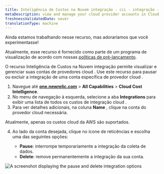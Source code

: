```yaml
---
title: Inteligência de Custos na Nuvem integração - cci - integração - cloud cost intelligence integração - pause integração - delete integração
metaDescription: view and manage your cloud provider accounts in Cloud Cost Intelligence. Learn how to pause or delete integrations for specific cloud provider accounts.
freshnessValidatedDate: never
translationType: machine
---
```


<Callout title="visualização">
  Ainda estamos trabalhando nesse recurso, mas adoraríamos que você experimentasse!

  Atualmente, esse recurso é fornecido como parte de um programa de visualização de acordo com nossas [políticas de pré-lançamento](/docs/licenses/license-information/referenced-policies/new-relic-pre-release-policy).
</Callout>

O recurso Inteligência de Custos na Nuvem integração permite visualizar e gerenciar suas contas de provedores cloud . Use este recurso para pausar ou excluir a integração de uma conta específica de provedor cloud .

1. Navegue até <DNT>[**one.newrelic.com**](https://one.newrelic.com) &gt; **All Capabilities** &gt; **Cloud Cost Intelligence**</DNT>.
2. No menu de navegação à esquerda, selecione a aba **Integrations** para exibir uma lista de todos os custos de integração cloud .
3. Para ver detalhes adicionais, na coluna **Name** , clique na conta do provedor cloud necessária.

<Callout variant="important">
  Atualmente, apenas os custos cloud da AWS são suportados.
</Callout>

4. Ao lado da conta desejada, clique no ícone de reticências e escolha uma das seguintes opções:

   * **Pause**: interrompe temporariamente a integração da coleta de dados.
   * **Delete**: remove permanentemente a integração da sua conta.

<img title="Pause and delete integration" alt="A screenshot displaying the pause and delete integration options" src="/images/pause-delete-cci.webp" />